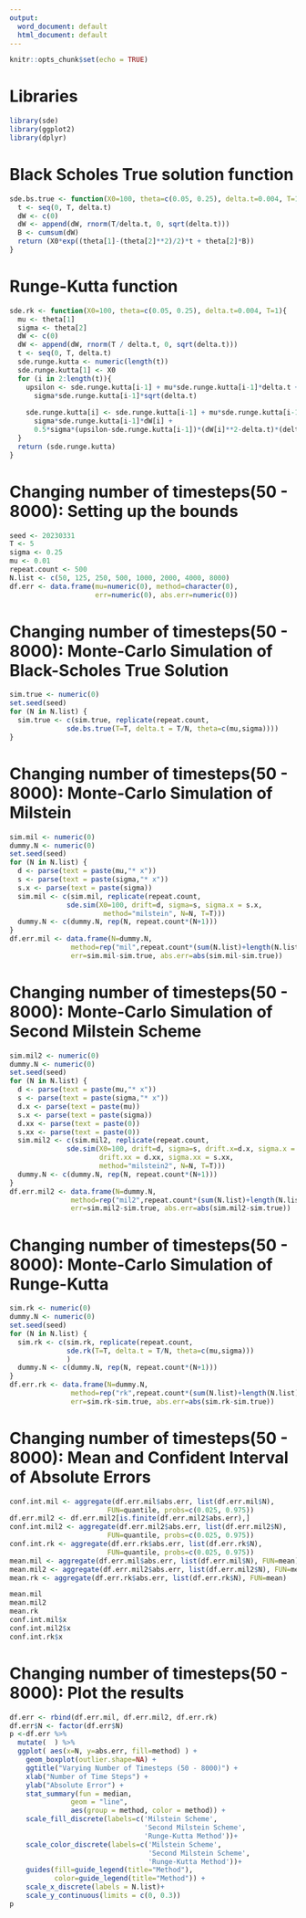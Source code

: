 ```yaml
---
output:
  word_document: default
  html_document: default
---
```


```r
knitr::opts_chunk$set(echo = TRUE)
```

# Libraries
```r
library(sde)
library(ggplot2)
library(dplyr)
```

# Black Scholes True solution function
```r
sde.bs.true <- function(X0=100, theta=c(0.05, 0.25), delta.t=0.004, T=1){
  t <- seq(0, T, delta.t)
  dW <- c(0)
  dW <- append(dW, rnorm(T/delta.t, 0, sqrt(delta.t)))
  B <- cumsum(dW)
  return (X0*exp((theta[1]-(theta[2]**2)/2)*t + theta[2]*B))
}
```

# Runge-Kutta function
```r
sde.rk <- function(X0=100, theta=c(0.05, 0.25), delta.t=0.004, T=1){
  mu <- theta[1]
  sigma <- theta[2]
  dW <- c(0)
  dW <- append(dW, rnorm(T / delta.t, 0, sqrt(delta.t)))
  t <- seq(0, T, delta.t)
  sde.runge.kutta <- numeric(length(t))
  sde.runge.kutta[1] <- X0
  for (i in 2:length(t)){
    upsilon <- sde.runge.kutta[i-1] + mu*sde.runge.kutta[i-1]*delta.t +
      sigma*sde.runge.kutta[i-1]*sqrt(delta.t)
    
    sde.runge.kutta[i] <- sde.runge.kutta[i-1] + mu*sde.runge.kutta[i-1]*delta.t +
      sigma*sde.runge.kutta[i-1]*dW[i] + 
      0.5*sigma*(upsilon-sde.runge.kutta[i-1])*(dW[i]**2-delta.t)*(delta.t**(-0.5))
  }
  return (sde.runge.kutta)
}
```

# Changing number of timesteps(50 - 8000): Setting up the bounds
```r
seed <- 20230331
T <- 5
sigma <- 0.25
mu <- 0.01
repeat.count <- 500
N.list <- c(50, 125, 250, 500, 1000, 2000, 4000, 8000)
df.err <- data.frame(mu=numeric(0), method=character(0), 
                     err=numeric(0), abs.err=numeric(0))
```

# Changing number of timesteps(50 - 8000): Monte-Carlo Simulation of Black-Scholes True Solution
```r
sim.true <- numeric(0)
set.seed(seed)
for (N in N.list) {
  sim.true <- c(sim.true, replicate(repeat.count, 
              sde.bs.true(T=T, delta.t = T/N, theta=c(mu,sigma))))
}
```

# Changing number of timesteps(50 - 8000): Monte-Carlo Simulation of Milstein
```r
sim.mil <- numeric(0)
dummy.N <- numeric(0)
set.seed(seed)
for (N in N.list) {
  d <- parse(text = paste(mu,"* x"))
  s <- parse(text = paste(sigma,"* x"))
  s.x <- parse(text = paste(sigma))
  sim.mil <- c(sim.mil, replicate(repeat.count, 
              sde.sim(X0=100, drift=d, sigma=s, sigma.x = s.x,
                       method="milstein", N=N, T=T)))
  dummy.N <- c(dummy.N, rep(N, repeat.count*(N+1)))
}
df.err.mil <- data.frame(N=dummy.N,
               method=rep("mil",repeat.count*(sum(N.list)+length(N.list))),
               err=sim.mil-sim.true, abs.err=abs(sim.mil-sim.true))
```

# Changing number of timesteps(50 - 8000): Monte-Carlo Simulation of Second Milstein Scheme
```r
sim.mil2 <- numeric(0)
dummy.N <- numeric(0)
set.seed(seed)
for (N in N.list) {
  d <- parse(text = paste(mu,"* x"))
  s <- parse(text = paste(sigma,"* x"))
  d.x <- parse(text = paste(mu))
  s.x <- parse(text = paste(sigma))
  d.xx <- parse(text = paste(0))
  s.xx <- parse(text = paste(0))
  sim.mil2 <- c(sim.mil2, replicate(repeat.count, 
              sde.sim(X0=100, drift=d, sigma=s, drift.x=d.x, sigma.x = s.x,
                      drift.xx = d.xx, sigma.xx = s.xx, 
                      method="milstein2", N=N, T=T)))
  dummy.N <- c(dummy.N, rep(N, repeat.count*(N+1)))
}
df.err.mil2 <- data.frame(N=dummy.N,
               method=rep("mil2",repeat.count*(sum(N.list)+length(N.list))),
               err=sim.mil2-sim.true, abs.err=abs(sim.mil2-sim.true))
```

# Changing number of timesteps(50 - 8000): Monte-Carlo Simulation of Runge-Kutta
```r
sim.rk <- numeric(0)
dummy.N <- numeric(0)
set.seed(seed)
for (N in N.list) {
  sim.rk <- c(sim.rk, replicate(repeat.count, 
              sde.rk(T=T, delta.t = T/N, theta=c(mu,sigma)))
              )
  dummy.N <- c(dummy.N, rep(N, repeat.count*(N+1)))
}
df.err.rk <- data.frame(N=dummy.N,
               method=rep("rk",repeat.count*(sum(N.list)+length(N.list))),
               err=sim.rk-sim.true, abs.err=abs(sim.rk-sim.true))
```

# Changing number of timesteps(50 - 8000): Mean and Confident Interval of Absolute Errors
```r
conf.int.mil <- aggregate(df.err.mil$abs.err, list(df.err.mil$N), 
                        FUN=quantile, probs=c(0.025, 0.975))
df.err.mil2 <- df.err.mil2[is.finite(df.err.mil2$abs.err),]
conf.int.mil2 <- aggregate(df.err.mil2$abs.err, list(df.err.mil2$N), 
                        FUN=quantile, probs=c(0.025, 0.975))
conf.int.rk <- aggregate(df.err.rk$abs.err, list(df.err.rk$N), 
                        FUN=quantile, probs=c(0.025, 0.975))
mean.mil <- aggregate(df.err.mil$abs.err, list(df.err.mil$N), FUN=mean)
mean.mil2 <- aggregate(df.err.mil2$abs.err, list(df.err.mil2$N), FUN=mean)
mean.rk <- aggregate(df.err.rk$abs.err, list(df.err.rk$N), FUN=mean)

mean.mil
mean.mil2
mean.rk
conf.int.mil$x
conf.int.mil2$x
conf.int.rk$x
```

# Changing number of timesteps(50 - 8000): Plot the results
```r
df.err <- rbind(df.err.mil, df.err.mil2, df.err.rk)
df.err$N <- factor(df.err$N)
p <-df.err %>%
  mutate(  ) %>%
  ggplot( aes(x=N, y=abs.err, fill=method) ) +
    geom_boxplot(outlier.shape=NA) +
    ggtitle("Varying Number of Timesteps (50 - 8000)") +
    xlab("Number of Time Steps") +
    ylab("Absolute Error") +
    stat_summary(fun = median,
               geom = "line",
               aes(group = method, color = method)) +
    scale_fill_discrete(labels=c('Milstein Scheme',
                                 'Second Milstein Scheme', 
                                 'Runge-Kutta Method'))+
    scale_color_discrete(labels=c('Milstein Scheme',
                                  'Second Milstein Scheme', 
                                  'Runge-Kutta Method'))+
    guides(fill=guide_legend(title="Method"), 
           color=guide_legend(title="Method")) +
    scale_x_discrete(labels = N.list)+
    scale_y_continuous(limits = c(0, 0.3))
p
```






